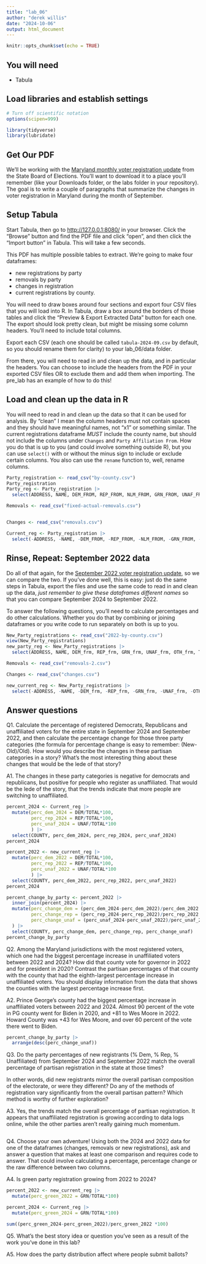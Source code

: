 ```yaml
---
title: "lab_06"
author: "derek willis"
date: "2024-10-06"
output: html_document
---
```


```r
knitr::opts_chunk$set(echo = TRUE)
```

## You will need

-   Tabula

## Load libraries and establish settings

```r
# Turn off scientific notation
options(scipen=999)

library(tidyverse)
library(lubridate)

```

## Get Our PDF

We'll be working with the [Maryland monthly voter registration update](https://elections.maryland.gov/pdf/vrar/2024_09.pdf) from the State Board of Elections. You'll want to download it to a place you'll remember (like your Downloads folder, or the labs folder in your repository). The goal is to write a couple of paragraphs that summarize the changes in voter registration in Maryland during the month of September.

## Setup Tabula

Start Tabula, then go to <http://127.0.0.1:8080/> in your browser. Click the "Browse" button and find the PDF file and click "open", and then click the "Import button" in Tabula. This will take a few seconds.

This PDF has multiple possible tables to extract. We're going to make four dataframes: 

* new registrations by party
* removals by party
* changes in registration
* current registrations by county.

You will need to draw boxes around four sections and export four CSV files that you will load into R. In Tabula, draw a box around the borders of those tables and click the "Preview & Export Extracted Data" button for each one. The export should look pretty clean, but might be missing some column headers. You'll need to include total columns.

Export each CSV (each one should be called `tabula-2024-09.csv` by default, so you should rename them for clarity) to your lab_06/data folder.

From there, you will need to read in and clean up the data, and in particular the headers. You can choose to include the headers from the PDF in your exported CSV files OR to exclude them and add them when importing. The pre_lab has an example of how to do this!

## Load and clean up the data in R

You will need to read in and clean up the data so that it can be used for analysis. By "clean" I mean the column headers must not contain spaces and they should have meaningful names, not "x1" or something similar. The current registrations dataframe *MUST* include the county name, but should not include the columns under `Changes` and `Party Affiliation From`. How you do that is up to you (and could involve something outside R), but you can use `select()` with or without the minus sign to include or exclude certain columns. You also can use the `rename` function to, well, rename columns.

```r
Party_registration <- read_csv("by-county.csv")
Party_registration
Party_reg <- Party_registration |>
  select(ADDRESS, NAME, DEM_FROM, REP_FROM, NLM_FROM, GRN_FROM, UNAF_FROM, OTH_FROM, TOTAL_FROM)

```

```r
Removals <- read_csv("fixed-actual-removals.csv")



```

```r
Changes <- read_csv("removals.csv")

```

```r
Current_reg <- Party_registration |>
  select(-ADDRESS, -NAME, -DEM_FROM, -REP_FROM, -NLM_FROM, -GRN_FROM, -UNAF_FROM, -OTH_FROM, -TOTAL_FROM)

```

## Rinse, Repeat: September 2022 data

Do all of that again, for the [September 2022 voter registration update](https://elections.maryland.gov/pdf/vrar/2022_09.pdf), so we can compare the two. If you've done well, this is easy: just do the same steps in Tabula, export the files and use the same code to read in and clean up the data, *just remember to give these dataframes different names* so that you can compare September 2024 to September 2022.

To answer the following questions, you'll need to calculate percentages and do other calculations. Whether you do that by combining or joining dataframes or you write code to run separately on both is up to you.

```r
New_Party_registrations <- read_csv("2022-by-county.csv")
view(New_Party_registrations)
new_party_reg <- New_Party_registrations |>
  select(ADDRESS, NAME, DEM_frm, REP_frm, GRN_frm, UNAF_frm, OTH_frm, TOTAL_frm)
```

```r
Removals <- read_csv("removals-2.csv")

```

```r
Changes <- read_csv("changes.csv")
```

```r
new_current_reg <- New_Party_registrations |>
  select(-ADDRESS, -NAME, -DEM_frm, -REP_frm, -GRN_frm, -UNAF_frm, -OTH_frm, -TOTAL_frm)

```

## Answer questions

Q1. Calculate the percentage of registered Democrats, Republicans and unaffiliated voters for the entire state in September 2024 and September 2022, and then calculate the percentage change for those three party categories (the formula for percentage change is easy to remember: (New-Old)/Old). How would you describe the changes in these partisan categories in a story? What's the most interesting thing about these changes that would be the lede of that story?

A1. The changes in these party categories is negative for democrats and republicans, but positive for people who register as unaffiliated. That would be the lede of the story, that the trends indicate that more people are switching to unaffiliated. 

```r
percent_2024 <- Current_reg |>
  mutate(perc_dem_2024 = DEM/TOTAL*100,
         perc_rep_2024 = REP/TOTAL*100,
         perc_unaf_2024 = UNAF/TOTAL*100
         ) |>
  select(COUNTY, perc_dem_2024, perc_rep_2024, perc_unaf_2024)
percent_2024

```

```r
percent_2022 <- new_current_reg |>
  mutate(perc_dem_2022 = DEM/TOTAL*100,
         perc_rep_2022 = REP/TOTAL*100,
         perc_unaf_2022 = UNAF/TOTAL*100
         ) |>
  select(COUNTY, perc_dem_2022, perc_rep_2022, perc_unaf_2022)
percent_2024
```
```r
percent_change_by_party <- percent_2022 |>
  inner_join(percent_2024) |>
  mutate(perc_change_dem = (perc_dem_2024-perc_dem_2022)/perc_dem_2022 * 100,
         perc_change_rep = (perc_rep_2024-perc_rep_2022)/perc_rep_2022 * 100,
         perc_change_unaf = (perc_unaf_2024-perc_unaf_2022)/perc_unaf_2022 * 100,
  ) |>
  select(COUNTY, perc_change_dem, perc_change_rep, perc_change_unaf)
percent_change_by_party
```
Q2. Among the Maryland jurisdictions with the most registered voters, which one had the biggest percentage increase in unaffiliated voters between 2022 and 2024? How did that county vote for governor in 2022 and for president in 2020? Contrast the partisan percentages of that county with the county that had the eighth-largest percentage increase in unaffiliated voters. You should display information from the data that shows the counties with the largest percentage increase first.

A2.
Prince George's county had the biggest percentage increase in unaffiliated voters between 2022 and 2024. Almost 90 percent of the vote in PG county went for Biden in 2020, and +81 to Wes Moore in 2022. Howard County was +43 for Wes Moore, and over 60 percent of the vote there went to Biden. 
```r
percent_change_by_party |>
  arrange(desc(perc_change_unaf))

```

Q3. Do the party percentages of new registrants (% Dem, % Rep, % Unaffiliated) from September 2024 and September 2022 match the overall percentage of partisan registration in the state at those times?

In other words, did new registrants mirror the overall partisan composition of the electorate, or were they different? Do any of the methods of registration vary significantly from the overall partisan pattern? Which method is worthy of further exploration?

A3. Yes, the trends match the overall percentage of partisan registration. It appears that unaffiliated registration is growing according to data logs online, while the other parties aren't really gaining much momentum. 

```r


```

Q4. Choose your own adventure! Using both the 2024 and 2022 data for one of the dataframes (changes, removals or new registrations), ask and answer a question that makes at least one comparison and requires code to answer. That could involve calculating a percentage, percentage change or the raw difference between two columns.

A4. Is green party registration growing from 2022 to 2024?

```r
percent_2022 <- new_current_reg |>
  mutate(perc_green_2022 = GRN/TOTAL*100)

```

``` r
percent_2024 <- Current_reg |>
  mutate(perc_green_2024 = GRN/TOTAL*100)

sum((perc_green_2024-perc_green_2022)/perc_green_2022 *100)

```
Q5. What's the best story idea or question you've seen as a result of the work you've done in this lab?

A5. How does the party distribution affect where people submit ballots? 

